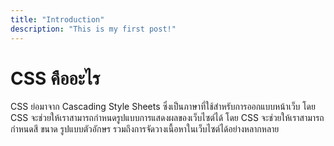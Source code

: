 ```yaml
---
title: "Introduction"
description: "This is my first post!"
---
```


# CSS คืออะไร

CSS ย่อมาจาก Cascading Style Sheets ซึ่งเป็นภาษาที่ใช้สำหรับการออกแบบหน้าเว็บ โดย CSS จะช่วยให้เราสามารถกำหนดรูปแบบการแสดงผลของเว็บไซต์ได้ โดย CSS จะช่วยให้เราสามารถกำหนดสี ขนาด รูปแบบตัวอักษร รวมถึงการจัดวางเนื้อหาในเว็บไซต์ได้อย่างหลากหลาย

